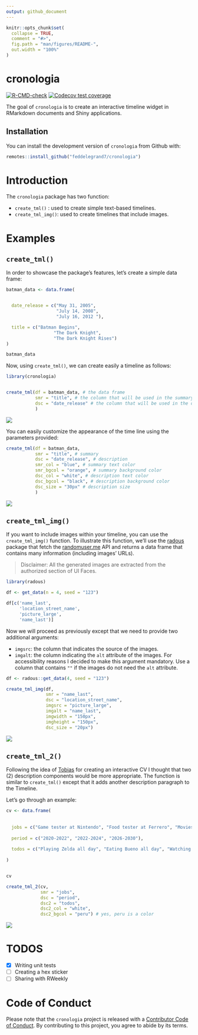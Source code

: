 ```yaml
---
output: github_document
---
```


<!-- README.md is generated from README.Rmd. Please edit that file -->

```r
knitr::opts_chunk$set(
  collapse = TRUE,
  comment = "#>",
  fig.path = "man/figures/README-",
  out.width = "100%"
)
```

# cronologia

<!-- badges: start -->
[![R-CMD-check](https://github.com/feddelegrand7/cronologia/workflows/R-CMD-check/badge.svg)](https://github.com/feddelegrand7/cronologia/actions)
[![Codecov test coverage](https://codecov.io/gh/feddelegrand7/cronologia/branch/master/graph/badge.svg)](https://codecov.io/gh/feddelegrand7/cronologia?branch=master)
<!-- badges: end -->

The goal of `cronologia` is to create an interactive timeline widget in RMarkdown documents and Shiny applications. 

## Installation

You can install the development version of `cronologia` from Github with:

```r

remotes::install_github("feddelegrand7/cronologia")

```

# Introduction

The `cronologia` package has two function: 

- `create_tml()` : used to create simple text-based timelines. 
- `create_tml_img()`: used to create timelines that include images.


# Examples 

## `create_tml()`

In order to showcase the package's features, let's create a simple data frame: 

```r

batman_data <- data.frame(


  date_release = c("May 31, 2005",
                   "July 14, 2008",
                   "July 16, 2012 "),

  title = c("Batman Begins",
                  "The Dark Knight",
                  "The Dark Knight Rises")
)

batman_data
```



Now, using `create_tml()`, we can create easily a timeline as follows: 


```r
library(cronologia)


create_tml(df = batman_data, # the data frame
           smr = "title", # the column that will be used in the summary 
           dsc = "date_release" # the column that will be used in the description
           )

```

![](man/figures/example1.gif)


You can easily customize the appearance of the time line using the parameters provided: 



```r

create_tml(df = batman_data,
           smr = "title", # summary
           dsc = "date_release", # description
           smr_col = "blue", # summary text color
           smr_bgcol = "orange", # summary background color
           dsc_col = "white", # description text color
           dsc_bgcol = "black", # description background color
           dsc_size = "30px" # description size
           )

```

![](man/figures/example2.gif)



## `create_tml_img()`




If you want to include images within your timeline, you can use the `create_tml_img()` function. To illustrate this function, we'll use the [radous](https://github.com/feddelegrand7/radous) package that fetch the [randomuser.me](https://randomuser.me/) API and returns a data frame that contains many information (including images' URLs).

> Disclaimer: All the generated images are extracted from the authorized section of UI Faces. 


```r
library(radous)

df <- get_data(n = 4, seed = "123")

df[c('name_last', 
     'location_street_name',
     'picture_large',
     'name_last')]

```


Now we will proceed as previously except that we need to provide two additional arguments: 

- `imgsrc`: the column that indicates the source of the images. 
- `imgalt`: the column indicating the `alt` attribute of the images. For accessibility reasons I decided to make this argument mandatory. Use a column that contains `""` if the images do not need the `alt` attribute. 

```r
df <- radous::get_data(4, seed = "123")

create_tml_img(df, 
               smr = "name_last", 
               dsc = "location_street_name", 
               imgsrc = "picture_large", 
               imgalt = "name_last", 
               imgwidth = "150px", 
               imgheight = "150px", 
               dsc_size = "20px")

```


![](man/figures/example3.gif)


## `create_tml_2()`

Following the idea of [Tobias](https://twitter.com/toeb18/status/1355104693299634181?s=20) for creating an interactive CV I thought that two (2) description components would be more appropriate. The function is similar to `create_tml()` except that it adds another description paragraph to the Timeline. 

Let's go through an example: 


```r
cv <- data.frame(
  
  
  jobs = c("Game tester at Nintendo", "Food tester at Ferrero", "Movies tester at Netflix"), 
  
  period = c("2020-2022", "2022-2024", "2026-2030"),
  
  todos = c("Playing Zelda all day", "Eating Bueno all day", "Watching the Office all day")
  
)


cv
```

```r

create_tml_2(cv, 
             smr = "jobs", 
             dsc = "period", 
             dsc2 = "todos", 
             dsc2_col = "white",
             dsc2_bgcol = "peru") # yes, peru is a color

```

![](man/figures/example4.gif)


# TODOS 

- [x] Writing unit tests 
- [ ] Creating a hex sticker 
- [ ] Sharing with RWeekly




# Code of Conduct

Please note that the `cronologia` project is released with a [Contributor Code of Conduct](https://contributor-covenant.org/version/2/0/CODE_OF_CONDUCT.html). By contributing to this project, you agree to abide by its terms.
